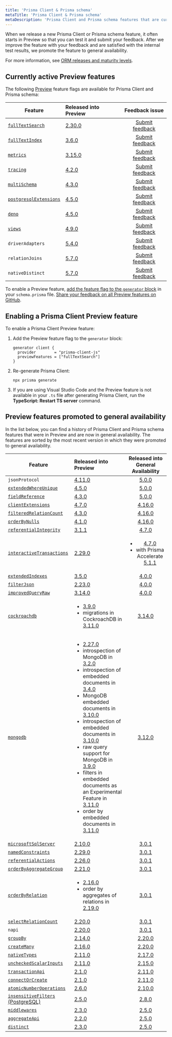 ```yaml
---
title: 'Prisma Client & Prisma schema'
metaTitle: 'Prisma Client & Prisma schema'
metaDescription: 'Prisma Client and Prisma schema features that are currently in Preview.'
---
```


<TopBlock title={frontMatter.title}>

When we release a new Prisma Client or Prisma schema feature, it often starts in Preview so that you can test it and submit your feedback. After we improve the feature with your feedback and are satisfied with the internal test results, we promote the feature to general availability.

For more information, see [ORM releases and maturity levels](/orm/more/releases).

</TopBlock>

## Currently active Preview features

The following [Preview](/orm/more/releases#preview) feature flags are available for Prisma Client and Prisma schema:

| Feature                                                                                      | Released into Preview                                          |                            Feedback issue                             |
| -------------------------------------------------------------------------------------------- | :------------------------------------------------------------- | :-------------------------------------------------------------------: |
| [`fullTextSearch`](/orm/prisma-client/queries/full-text-search)                              | [2.30.0](https://github.com/prisma/prisma/releases/tag/2.30.0) |    [Submit feedback](https://github.com/prisma/prisma/issues/8877)    |
| [`fullTextIndex`](/orm/prisma-schema/data-model/indexes#full-text-indexes-mysql-and-mongodb) | [3.6.0](https://github.com/prisma/prisma/releases/tag/3.6.0)   |   [Submit feedback](https://github.com/prisma/prisma/issues/10539)    |
| [`metrics`](/orm/prisma-client/observability-and-logging/metrics)                            | [3.15.0](https://github.com/prisma/prisma/releases/tag/3.15.0) |   [Submit feedback](https://github.com/prisma/prisma/issues/13579)    |
| [`tracing`](/orm/prisma-client/observability-and-logging/opentelemetry-tracing)              | [4.2.0](https://github.com/prisma/prisma/releases/tag/4.2.0)   |   [Submit feedback](https://github.com/prisma/prisma/issues/14640)    |
| [`multiSchema`](https://github.com/prisma/prisma/issues/1122#issuecomment-1231773471)        | [4.3.0](https://github.com/prisma/prisma/releases/tag/4.3.0)   |   [Submit feedback](https://github.com/prisma/prisma/issues/15077)    |
| [`postgresqlExtensions`](/orm/prisma-schema/postgresql-extensions)                           | [4.5.0](https://github.com/prisma/prisma/releases/tag/4.5.0)   |   [Submit feedback](https://github.com/prisma/prisma/issues/15835)    |
| [`deno`](/orm/prisma-client/deployment/edge/deploy-to-deno-deploy)                           | [4.5.0](https://github.com/prisma/prisma/releases/tag/4.5.0)   |   [Submit feedback](https://github.com/prisma/prisma/issues/15844)    |
| [`views`](/orm/prisma-schema/data-model/views)                                               | [4.9.0](https://github.com/prisma/prisma/releases/tag/4.9.0)   |   [Submit feedback](https://github.com/prisma/prisma/issues/17335)    |
| `driverAdapters`                                                                             | [5.4.0](https://github.com/prisma/prisma/releases/tag/5.4.0)   |    [Submit feedback](https://github.com/prisma/prisma/issues/3108)    |
| `relationJoins`                                                                              | [5.7.0](https://github.com/prisma/prisma/releases/tag/5.7.0)   | [Submit feedback](https://github.com/prisma/prisma/discussions/22288) |
| `nativeDistinct`                                                                             | [5.7.0](https://github.com/prisma/prisma/releases/tag/5.7.0)   | [Submit feedback](https://github.com/prisma/prisma/discussions/22287) |

To enable a Preview feature, [add the feature flag to the `generator` block](#enabling-a-prisma-client-preview-feature) in your `schema.prisma` file. [Share your feedback on all Preview features on GitHub](https://github.com/prisma/prisma/issues/3108).

## Enabling a Prisma Client Preview feature

To enable a Prisma Client Preview feature:

1. Add the Preview feature flag to the `generator` block:

   ```prisma
   generator client {
     provider        = "prisma-client-js"
     previewFeatures = ["fullTextSearch"]
   }
   ```

2. Re-generate Prisma Client:

   ```terminal
   npx prisma generate
   ```

3. If you are using Visual Studio Code and the Preview feature is not available in your `.ts` file after generating Prisma Client, run the **TypeScript: Restart TS server** command.

## Preview features promoted to general availability

In the list below, you can find a history of Prisma Client and Prisma schema features that were in Preview and are now in general availability. The features are sorted by the most recent version in which they were promoted to general availability.

| Feature                                                                                                                    | Released into Preview                                                                                                                                                                                                                                                                                                                                                                                                                                                                                                                                                                                                                                                                                                                                                                                                                                           |                                                                     Released into General Availability                                                                      |
| -------------------------------------------------------------------------------------------------------------------------- | :-------------------------------------------------------------------------------------------------------------------------------------------------------------------------------------------------------------------------------------------------------------------------------------------------------------------------------------------------------------------------------------------------------------------------------------------------------------------------------------------------------------------------------------------------------------------------------------------------------------------------------------------------------------------------------------------------------------------------------------------------------------------------------------------------------------------------------------------------------------- | :-------------------------------------------------------------------------------------------------------------------------------------------------------------------------: |
| `jsonProtocol`                                                                                                             | [4.11.0](https://github.com/prisma/prisma/releases/tag/4.11.0)                                                                                                                                                                                                                                                                                                                                                                                                                                                                                                                                                                                                                                                                                                                                                                                                  |                                                        [5.0.0](https://github.com/prisma/prisma/releases/tag/5.0.0)                                                         |
| [`extendedWhereUnique`](/orm/reference/prisma-client-reference#filter-on-non-unique-fields-with-userwhereuniqueinput)      | [4.5.0](https://github.com/prisma/prisma/releases/tag/4.5.0)                                                                                                                                                                                                                                                                                                                                                                                                                                                                                                                                                                                                                                                                                                                                                                                                    |                                                        [5.0.0](https://github.com/prisma/prisma/releases/tag/5.0.0)                                                         |
| [`fieldReference`](/orm/reference/prisma-client-reference#compare-columns-in-the-same-table)                               | [4.3.0](https://github.com/prisma/prisma/releases/tag/4.3.0)                                                                                                                                                                                                                                                                                                                                                                                                                                                                                                                                                                                                                                                                                                                                                                                                    |                                                        [5.0.0](https://github.com/prisma/prisma/releases/tag/5.0.0)                                                         |
| [`clientExtensions`](/orm/prisma-client/client-extensions)                                                                 | [4.7.0](https://github.com/prisma/prisma/releases/tag/4.7.0)                                                                                                                                                                                                                                                                                                                                                                                                                                                                                                                                                                                                                                                                                                                                                                                                    |                                                       [4.16.0](https://github.com/prisma/prisma/releases/tag/4.16.0)                                                        |
| [`filteredRelationCount`](/orm/prisma-client/queries/aggregation-grouping-summarizing#filter-the-relation-count)           | [4.3.0](https://github.com/prisma/prisma/releases/tag/4.3.0)                                                                                                                                                                                                                                                                                                                                                                                                                                                                                                                                                                                                                                                                                                                                                                                                    |                                                       [4.16.0](https://github.com/prisma/prisma/releases/tag/4.16.0)                                                        |
| [`orderByNulls`](/orm/prisma-client/queries/filtering-and-sorting#sort-with-null-records-first-or-last)                    | [4.1.0](https://github.com/prisma/prisma/releases/tag/4.1.0)                                                                                                                                                                                                                                                                                                                                                                                                                                                                                                                                                                                                                                                                                                                                                                                                    |                                                       [4.16.0](https://github.com/prisma/prisma/releases/tag/4.16.0)                                                        |
| [`referentialIntegrity`](/orm/prisma-schema/data-model/relations/relation-mode)                                            | [3.1.1](https://github.com/prisma/prisma/releases/tag/3.1.1)                                                                                                                                                                                                                                                                                                                                                                                                                                                                                                                                                                                                                                                                                                                                                                                                    |                                                        [4.7.0](https://github.com/prisma/prisma/releases/tag/4.7.0)                                                         |
| [`interactiveTransactions`](/orm/prisma-client/queries/transactions#interactive-transactions)                              | [2.29.0](https://github.com/prisma/prisma/releases/tag/2.29.0)                                                                                                                                                                                                                                                                                                                                                                                                                                                                                                                                                                                                                                                                                                                                                                                                  | <ul><li> [4.7.0](https://github.com/prisma/prisma/releases/tag/4.7.0)</li><li>with Prisma Accelerate [5.1.1](https://github.com/prisma/prisma/releases/tag/5.1.1)</li></ul> |
| [`extendedIndexes`](/orm/prisma-schema/data-model/indexes)                                                                 | [3.5.0](https://github.com/prisma/prisma/releases/tag/3.5.0)                                                                                                                                                                                                                                                                                                                                                                                                                                                                                                                                                                                                                                                                                                                                                                                                    |                                                        [4.0.0](https://github.com/prisma/prisma/releases/tag/4.0.0)                                                         |
| [`filterJson`](/orm/prisma-client/special-fields-and-types/working-with-json-fields#filter-on-a-json-field)                | [2.23.0](https://github.com/prisma/prisma/releases/tag/2.23.0)                                                                                                                                                                                                                                                                                                                                                                                                                                                                                                                                                                                                                                                                                                                                                                                                  |                                                        [4.0.0](https://github.com/prisma/prisma/releases/tag/4.0.0)                                                         |
| [`improvedQueryRaw`](/orm/prisma-client/queries/raw-database-access/raw-queries#raw-query-type-mapping)                    | [3.14.0](https://github.com/prisma/prisma/releases/tag/3.14.0)                                                                                                                                                                                                                                                                                                                                                                                                                                                                                                                                                                                                                                                                                                                                                                                                  |                                                        [4.0.0](https://github.com/prisma/prisma/releases/tag/4.0.0)                                                         |
| [`cockroachdb`](/orm/overview/databases/cockroachdb)                                                                       | <ul><li>[3.9.0](https://github.com/prisma/prisma/releases/tag/3.9.0)</li><li>migrations in CockroachDB in [3.11.0](https://github.com/prisma/prisma/releases/tag/3.11.0)</li></ul>                                                                                                                                                                                                                                                                                                                                                                                                                                                                                                                                                                                                                                                                              |                                                       [3.14.0](https://github.com/prisma/prisma/releases/tag/3.14.0)                                                        |
| [`mongodb`](/orm/overview/databases/mongodb)                                                                               | <ul><li>[2.27.0](https://github.com/prisma/prisma/releases/tag/2.27.0)</li><li>introspection of MongoDB in [3.2.0](https://github.com/prisma/prisma/releases/tag/3.2.0)</li><li>introspection of embedded documents in [3.4.0](https://github.com/prisma/prisma/releases/tag/3.4.0)</li><li>MongoDB embedded documents in [3.10.0](https://github.com/prisma/prisma/releases/tag/3.10.0)</li><li>introspection of embedded documents in [3.10.0](https://github.com/prisma/prisma/releases/tag/3.10.0)</li><li>raw query support for MongoDB in [3.9.0](https://github.com/prisma/prisma/releases/tag/3.9.0)</li><li>filters in embedded documents as an Experimental Feature in [3.11.0](https://github.com/prisma/prisma/releases/tag/3.11.0)</li><li>order by embedded documents in [3.11.0](https://github.com/prisma/prisma/releases/tag/3.11.0)</li></ul> |                                                       [3.12.0](https://github.com/prisma/prisma/releases/tag/3.12.0)                                                        |
| [`microsoftSqlServer`](/orm/overview/databases/sql-server)                                                                 | [2.10.0](https://github.com/prisma/prisma/releases/tag/2.10.0)                                                                                                                                                                                                                                                                                                                                                                                                                                                                                                                                                                                                                                                                                                                                                                                                  |                                                        [3.0.1](https://github.com/prisma/prisma/releases/tag/3.0.1)                                                         |
| [`namedConstraints`](/orm/prisma-schema/data-model/database-mapping#constraint-and-index-names)                            | [2.29.0](https://github.com/prisma/prisma/releases/tag/2.29.0)                                                                                                                                                                                                                                                                                                                                                                                                                                                                                                                                                                                                                                                                                                                                                                                                  |                                                        [3.0.1](https://github.com/prisma/prisma/releases/tag/3.0.1)                                                         |
| [`referentialActions`](/orm/prisma-schema/data-model/relations/referential-actions)                                        | [2.26.0](https://github.com/prisma/prisma/releases/tag/2.26.0)                                                                                                                                                                                                                                                                                                                                                                                                                                                                                                                                                                                                                                                                                                                                                                                                  |                                                        [3.0.1](https://github.com/prisma/prisma/releases/tag/3.0.1)                                                         |
| [`orderByAggregateGroup`](/orm/prisma-client/queries/aggregation-grouping-summarizing#order-by-aggregate-group)            | [2.21.0](https://github.com/prisma/prisma/releases/tag/2.21.0)                                                                                                                                                                                                                                                                                                                                                                                                                                                                                                                                                                                                                                                                                                                                                                                                  |                                                        [3.0.1](https://github.com/prisma/prisma/releases/tag/3.0.1)                                                         |
| [`orderByRelation`](/orm/prisma-client/queries/filtering-and-sorting#sort-by-relation)                                     | <ul><li>[2.16.0](https://github.com/prisma/prisma/releases/tag/2.16.0)</li><li>order by aggregates of relations in [2.19.0](https://github.com/prisma/prisma/releases/tag/2.19.0)</li></ul>                                                                                                                                                                                                                                                                                                                                                                                                                                                                                                                                                                                                                                                                     |                                                        [3.0.1](https://github.com/prisma/prisma/releases/tag/3.0.1)                                                         |
| [`selectRelationCount`](/orm/prisma-client/queries/aggregation-grouping-summarizing#count-relations)                       | [2.20.0](https://github.com/prisma/prisma/releases/tag/2.20.0)                                                                                                                                                                                                                                                                                                                                                                                                                                                                                                                                                                                                                                                                                                                                                                                                  |                                                        [3.0.1](https://github.com/prisma/prisma/releases/tag/3.0.1)                                                         |
| `napi`                                                                                                                     | [2.20.0](https://github.com/prisma/prisma/releases/tag/2.20.0)                                                                                                                                                                                                                                                                                                                                                                                                                                                                                                                                                                                                                                                                                                                                                                                                  |                                                        [3.0.1](https://github.com/prisma/prisma/releases/tag/3.0.1)                                                         |
| [`groupBy`](/orm/reference/prisma-client-reference#groupby)                                                                | [2.14.0](https://github.com/prisma/prisma/releases/tag/2.14.0)                                                                                                                                                                                                                                                                                                                                                                                                                                                                                                                                                                                                                                                                                                                                                                                                  |                                                       [2.20.0](https://github.com/prisma/prisma/releases/tag/2.20.0)                                                        |
| [`createMany`](/orm/reference/prisma-client-reference#createmany)                                                          | [2.16.0](https://github.com/prisma/prisma/releases/tag/2.16.0)                                                                                                                                                                                                                                                                                                                                                                                                                                                                                                                                                                                                                                                                                                                                                                                                  |                                                       [2.20.0](https://github.com/prisma/prisma/releases/tag/2.20.0)                                                        |
| [`nativeTypes`](/orm/prisma-schema/data-model/models#native-types-mapping)                                                 | [2.11.0](https://github.com/prisma/prisma/releases/tag/2.11.0)                                                                                                                                                                                                                                                                                                                                                                                                                                                                                                                                                                                                                                                                                                                                                                                                  |                                                       [2.17.0](https://github.com/prisma/prisma/releases/tag/2.17.0)                                                        |
| [`uncheckedScalarInputs`](/orm/prisma-client/queries/relation-queries#create-a-single-record-and-multiple-related-records) | [2.11.0](https://github.com/prisma/prisma/releases/tag/2.11.0)                                                                                                                                                                                                                                                                                                                                                                                                                                                                                                                                                                                                                                                                                                                                                                                                  |                                                       [2.15.0](https://github.com/prisma/prisma/releases/tag/2.15.0)                                                        |
| [`transactionApi`](/orm/prisma-client/queries/transactions#the-transaction-api)                                            | [2.1.0](https://github.com/prisma/prisma/releases/tag/2.1.0)                                                                                                                                                                                                                                                                                                                                                                                                                                                                                                                                                                                                                                                                                                                                                                                                    |                                                       [2.11.0](https://github.com/prisma/prisma/releases/tag/2.11.0)                                                        |
| [`connectOrCreate`](/orm/reference/prisma-client-reference#connectorcreate)                                                | [2.1.0](https://github.com/prisma/prisma/releases/tag/2.1.0)                                                                                                                                                                                                                                                                                                                                                                                                                                                                                                                                                                                                                                                                                                                                                                                                    |                                                       [2.11.0](https://github.com/prisma/prisma/releases/tag/2.11.0)                                                        |
| [`atomicNumberOperations`](/orm/reference/prisma-client-reference#atomic-number-operations)                                | [2.6.0](https://github.com/prisma/prisma/releases/tag/2.6.0)                                                                                                                                                                                                                                                                                                                                                                                                                                                                                                                                                                                                                                                                                                                                                                                                    |                                                       [2.10.0](https://github.com/prisma/prisma/releases/tag/2.10.0)                                                        |
| [`insensitiveFilters` (PostgreSQL)](/orm/prisma-client/queries/filtering-and-sorting#case-insensitive-filtering)           | [2.5.0](https://github.com/prisma/prisma/releases/tag/2.5.0)                                                                                                                                                                                                                                                                                                                                                                                                                                                                                                                                                                                                                                                                                                                                                                                                    |                                                        [2.8.0](https://github.com/prisma/prisma/releases/tag/2.8.0)                                                         |
| [`middlewares`](/orm/prisma-client/client-extensions/middleware)                                                           | [2.3.0](https://github.com/prisma/prisma/releases/tag/2.3.0)                                                                                                                                                                                                                                                                                                                                                                                                                                                                                                                                                                                                                                                                                                                                                                                                    |                                                        [2.5.0](https://github.com/prisma/prisma/releases/tag/2.5.0)                                                         |
| [`aggregateApi`](/orm/prisma-client/queries/aggregation-grouping-summarizing#aggregate)                                    | [2.2.0](https://github.com/prisma/prisma/releases/tag/2.2.0)                                                                                                                                                                                                                                                                                                                                                                                                                                                                                                                                                                                                                                                                                                                                                                                                    |                                                        [2.5.0](https://github.com/prisma/prisma/releases/tag/2.5.0)                                                         |
| [`distinct`](/orm/reference/prisma-client-reference#distinct)                                                              | [2.3.0](https://github.com/prisma/prisma/releases/tag/2.3.0)                                                                                                                                                                                                                                                                                                                                                                                                                                                                                                                                                                                                                                                                                                                                                                                                    |                                                        [2.5.0](https://github.com/prisma/prisma/releases/tag/2.5.0)                                                         |
